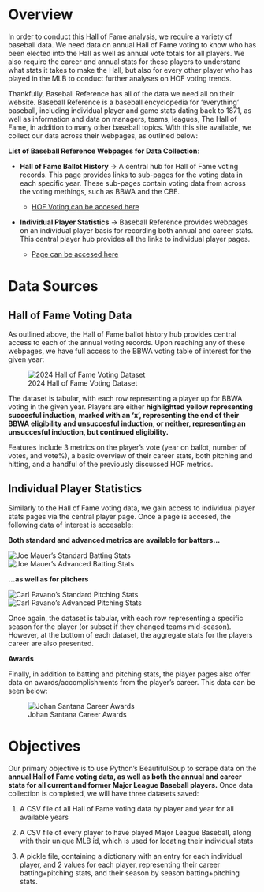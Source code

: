 # Overview

In order to conduct this Hall of Fame analysis, we require a variety of baseball data. We need data on annual Hall of Fame voting to know who has been elected into the Hall as well as annual vote totals for all players. We also require the career and annual stats for these players to understand what stats it takes to make the Hall, but also for every other player who has played in the MLB to conduct further analyses on HOF voting trends. 

Thankfully, Baseball Reference has all of the data we need all on their website. Baseball Reference is a baseball encyclopedia for 'everything' baseball, including individual player and game stats dating back to 1871, as well as information and data on managers, teams, leagues, The Hall of Fame, in addition to many other baseball topics. With this site available, we collect our data across their webpages, as outlined below:

**List of Baseball Reference Webpages for Data Collection**:

- **Hall of Fame Ballot History** → A central hub for Hall of Fame voting records. This page provides links to sub-pages for the voting data in each specific year. These sub-pages contain voting data from across the voting methings, such as BBWA and the CBE.

  - [HOF Voting can be accesed here](https://www.baseball-reference.com/awards/hall-of-fame-ballot-history.shtml)

- **Individual Player Statistics** → Baseball Reference provides webpages on an individual player basis for recording both annual and career stats. This central player hub provides all the links to individual player pages.

  - [Page can be accesed here](https://www.baseball-reference.com/players/)

# Data Sources

## Hall of Fame Voting Data

As outlined above, the Hall of Fame ballot history hub provides central access to each of the annual voting records. Upon reaching any of these webpages, we have full access to the BBWA voting table of interest for the given year:

![2024 Hall of Fame Voting Dataset](pictures/HOF2024_dataset.png)

The dataset is tabular, with each row representing a player up for BBWA voting in the given year. Players are either **highlighted yellow representing succesful induction, marked with an 'x', representing the end of their BBWA eligibility and unsuccesful induction, or neither, representing an unsuccesful induction, but continued eligibility.**

Features include 3 metrics on the player's vote (year on ballot, number of votes, and vote%), a basic overview of their career stats, both pitching and hitting, and a handful of the previously discussed HOF metrics.

## Individual Player Statistics

Similarly to the Hall of Fame voting data, we gain access to individual player stats pages via the central player page. Once a page is accesed, the following data of interest is accesable:

**Both standard and advanced metrics are available for batters...**

![Joe Mauer's Standard Batting Stats](pictures/JoeMauer_StandardBatting.png)
![Joe Mauer's Advanced Batting Stats](pictures/JoeMauer_AdvancedBatting.png)

**...as well as for pitchers**

![Carl Pavano's Standard Pitching Stats](pictures/CarlPavano_StandardPitching.png)
![Carl Pavano's Advanced Pitching Stats](pictures/CarlPavano_AdvancedPitching.png)

Once again, the dataset is tabular, with each row representing a specific season for the player (or subset if they changed teams mid-season). However, at the bottom of each dataset, the aggregate stats for the players career are also presented.

**Awards**

Finally, in addition to batting and pitching stats, the player pages also offer data on awards/accomplishments from the player's career. This data can be seen below:

![Johan Santana Career Awards](pictures/JohanSantana_Awards.png)

# Objectives

Our primary objective is to use Python's BeautifulSoup to scrape data on the **annual Hall of Fame voting data, as well as both the annual and career stats for all current and former Major League Baseball players.** Once data collection is completed, we will have three datasets saved:

1. A CSV file of all Hall of Fame voting data by player and year for all available years

2. A CSV file of every player to have played Major League Baseball, along with their unique MLB id, which is used for locating their individual stats

3. A pickle file, containing a dictionary with an entry for each individual player, and 2 values for each player, representing their career batting+pitching stats, and their season by season batting+pitching stats.
